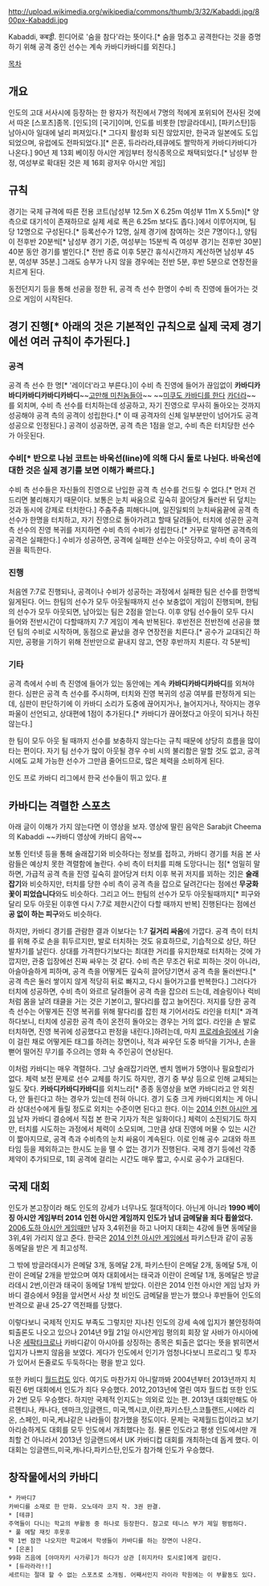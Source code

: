 http://upload.wikimedia.org/wikipedia/commons/thumb/3/32/Kabaddi.jpg/800px-Kabaddi.jpg

Kabaddi, कबड्डी.
힌디어로 '숨을 참다'라는 뜻이다.[* 숨을 멈추고 공격한다는 것을 증명하기 위해 공격 중인 선수는 계속 카바디카바디를 외친다.]

[[목차]]
== 개요 ==
인도의 고대 서사시에 등장하는 한 왕자가 적진에서 7명의 적에게 포위되어 전사된 것에서 따온 [스포츠]종목. [인도]의 [국기]이며, 인도를 비롯한 [방글라데시], [파키스탄]등 남아시아 일대에 널리 퍼져있다.[* 그다지 활성화 되진 않았지만, 한국과 일본에도 도입되었으며, 유럽에도 전파되었다.][* 은혼, 듀라라라,테큐에도 짤막하게 카바디카바디가 나온다.] 90년 제 13회 베이징 아시안 게임부터 정식종목으로 채택되었다.[* 남성부 한정, 여성부로 확대된 것은 제 16회 광저우 아시안 게임] 

== 규칙 ==
경기는 국제 규격에 따른 전용 코트(남성부 12.5m X 6.25m 여성부 11m X 5.5m)[* 양측으로 대기석이 존재하므로 실제 세로 폭은 6.25m 보다도 좁다.]에서 이루어지며, 팀당 12명으로 구성된다.[* 등록선수가 12명, 실제 경기에 참여하는 것은 7명이다.], 양팀이 전후반 20분씩[* 남성부 경기 기준, 여성부는 15분씩 즉 여성부 경기는 전후반 30분] 40분 동안 경기를 벌인다.[* 전반 종료 이후 5분간 휴식시간까지 계산하면 남성부 45분, 여성부 35분.] 그래도 승부가 나지 않을 경우에는 전반 5분, 후반 5분으로 연장전을 치르게 된다. 

동전던지기 등을 통해 선공을 정한 뒤, 공격 측 선수 한명이 수비 측 진영에 들어가는 것으로 게임이 시작된다.

== 경기 진행[* 아래의 것은 기본적인 규칙으로 실제 국제 경기에선 여러 규칙이 추가된다.] ==
=== 공격 ===
공격 측 선수 한 명[* '레이더'라고 부른다.]이 수비 측 진영에 들어가 끊임없이 '''카바디카바디카바디카바디카바디'''~~[[고만해 미친놈들아]]~~ ~~[[비바해피|미쿠도 카바디를 한다]] [[카더라]]~~를 외치며, 수비 측 선수를 터치하는데 성공하고, 자기 진영으로 무사히 돌아오는 것까지 성공해야 공격 측의 공격이 성립한다.[* 이 때 공격자의 신체 일부분만이 넘어가도 공격 성공으로 인정된다.] 공격이 성공하면, 공격 측은 1점을 얻고, 수비 측은 터치당한 선수가 아웃된다. 

=== 수비[* 반으로 나뉜 코트는 바욱선(line)에 의해 다시 둘로 나뉜다. 바욱선에 대한 것은 실제 경기를 보면 이해가 빠르다.] ===
수비 측 선수들은 자신들의 진영으로 난입한 공격 측 선수를 건드릴 수 없다.[* 먼저 건드리면 불리해지기 때문이다. 보통은 눈치 싸움으로 깊숙히 끌어당겨 둘러싼 뒤 덮치는 것과 동시에 강제로 터치한다.] 주춤주춤 피해다니며, 일진일퇴의 눈치싸움끝에 공격 측 선수가 한명을 터치하고, 자기 진영으로 돌아가려고 할때 달려들어, 터치에 성공한 공격측 선수의 진영 복귀를 저지하면 수비 측의 수비가 성립한다.[* 거꾸로 말하면 공격측의 공격은 실패한다.] 수비가 성공하면, 공격에 실패한 선수는 아웃당하고, 수비 측이 공격권을 획득한다.

=== 진행 ===
처음엔 7:7로 진행되나, 공격이나 수비가 성공하는 과정에서 실패한 팀은 선수를 한명씩 잃게된다. 어느 한팀의 선수가 모두 아웃될때까지 선수 보충없이 게임이 진행되며, 한팀의 선수가 모두 아웃되면, 남아있는 팀은 2점을 얻는다. 이후 양팀 선수들이 모두 다시 들어와 전반시간이 다할때까지 7:7 게임이 계속 반복된다. 후반전은 전반전에 선공을 했던 팀의 수비로 시작하며, 동점으로 끝났을 경우 연장전을 치른다.[* 공수가 교대되긴 하지만, 공평을 기하기 위해 전반만으로 끝내지 않고, 연장 후반까지 치룬다. 각 5분씩]

=== 기타 ===
공격 측에서 수비 측 진영에 들어가 있는 동안에는 계속  '''카바디카바디카바디'''를 외쳐야 한다. 심판은 공격 측 선수를 주시하며, 터치와 진영 복귀의 성공 여부를 판정하게 되는데, 심판이 판단하기에 이 카바디 소리가 도중에 끊어지거나, 늘어지거나, 작아지는 경우 파울이 선언되고, 상대편에 1점이 추가된다.[* 카바디가 끊어졌다고 아웃이 되거나 하진 않는다.] 

한 팀이 모두 아웃 될 때까지 선수를 보충하지 않는다는 규칙 때문에 상당히 흐름을 많이 타는 편이다. 자기 팀 선수가 많이 아웃될 경우 수비 시의 불리함은 말할 것도 없고, 공격 시에도 교체 가능한 선수가 그만큼 줄어드므로, 많은 체력을 소비하게 된다.

인도 프로 카바디 리그에서 한국 선수들이 뛰고 있다. [http://news.naver.com/main/read.nhn?mode=LPOD&mid=tvh&oid=422&aid=0000075287 #]
== 카바디는 격렬한 스포츠 ==
{{{#!HTML
<iframe width="425" height="349" src="http://www.youtube.com/embed/kOE7dKz6nY0" frameborder="0" allowfullscreen></iframe>
}}}
아래 글이 이해가 가지 않는다면 이 영상을 보자.
영상에 딸린 음악은 Sarabjit Cheema의 Kabaddi ~~카바디 영상에 카바디 음악~~

보통 인터넷 등을 통해 술래잡기와 비슷하다는 정보를 접하고, 카바디 경기를 처음 본 사람들은 예상치 못한 격렬함에 놀란다. 수비 측이 터치를 피해 도망다니는 점[* 엄밀히 말하면, 가급적 공격 측을 진영 깊숙히 끌어당겨 터치 이후 복귀 저지를 꾀하는 것]은 '''술래잡기'''와 비슷하지만, 터치를 당한 수비 측이 공격 측을 잡으로 달려간다는 점에선 '''무궁화 꽃이 피었습니다'''와도 비슷하다. 그리고 어느 한팀의 선수가 모두 아웃될때까지[* 피구와 달리 모두 아웃된 이후엔 다시 7:7로 제한시간이 다할 때까지 반복] 진행된다는 점에선 '''공 없이 하는 피구'''와도 비슷하다. 

하지만, 카바디 경기를 관람한 결과 이보다는 1:7 '''길거리 싸움'''에 가깝다. 공격 측이 터치를 위해 주로 손을 휘두르지만, 발로 터치하는 것도 유효하므로, 기습적으로 상단, 하단 발차기를 날린다. 상대를 가격한다기보다는 최대한 거리를 유지한채로 터치하는 것에 가깝지만, 관중 입장에선 진짜 싸우는 것 같다. 수비 측은 무조건 뒤로 피하는 것이 아니라, 아슬아슬하게 피하며, 공격 측을 어떻게든 깊숙히 끌어당기면서 공격 측을 둘러싼다.[* 공격 측은 둘러 쌓이지 않게 적당히 뒤로 빠지고, 다시 들어가고를 반복한다.] 그러다가 터치에 성공하면, 수비 측이 와르르 달려들어 공격 측을 잡으러 드는데, 레슬링이나 럭비 처럼 몸을 날려 태클을 거는 것은 기본이고, 팔다리를 잡고 늘어진다. 저지를 당한 공격 측 선수는 어떻게든 진영 복귀를 위해 팔다리를 잡힌 채 기어서라도 라인을 터치[* 과격하다보니, 터치에 성공한 공격 측이 온전히 돌아오는 경우는 거의 없다. 라인을 손 발로 터치하면, 진영 복귀에 성공했다고 판정을 내린다.]하려는데, 마치 [[프로레슬링]]에서 기술이 걸린 채로 어떻게든 태그를 하려는 장면이나, 적과 싸우던 도중 바닥을 기거나, 손을 뻗어 떨어진 무기를 주으려는 영화 속 주인공이 연상된다. 

이처럼 카바디는 매우 격렬하다. 그냥 술래잡기라면, 벤치 멤버가 5명이나 필요할리가 없다. 체력 보전 문제로 선수 교체를 하기도 하지만, 경기 중 부상 등으로 인해 교체되는 일도 잦다. '''카바디카바디카바디'''를 외치느라[* 종종 동영상을 보면 카바디라고 안 외친다, 안 들린다고 하는 경우가 있는데 전혀 아니다. 경기 도중 크게 카바디외치는 게 아니라 상대선수에게 들릴 정도로 외치는 수준이면 된다고 한다. 이는 [[2014 인천 아시안 게임]] 남자 카바디 결승에서 직접 본 한국 기자가 적은 일화이다.] 체력이 소진되기도 하지만, 터치를 시도하는 과정에서 체력이 소모되며, 그만큼 상대 진영에 머물 수 있는 시간이 짧아지므로, 공격 측과 수비측의 눈치 싸움이 계속된다. 이로 인해 공수 교대와 하프 타임 등을 제외하고는 한시도 눈을 뗄 수 없는 경기가 진행된다. 국제 경기 등에선 각종 제약이 추가되므로, 1회 공격에 걸리는 시간도 매우 짧고, 수시로 공수가 교대된다.

== 국제 대회 ==
인도가 본고장이라 해도 인도의 강세가 너무나도 절대적이다. 아닌게 아니라 '''1990 베이징 아시안 게임부터 2014 인천 아시안 게임까지 인도가 남녀 금메달을 죄다 휩쓸었다.''' [[2006 도하 아시안 게임]]때만 남자 3,4위전을 하고 나머지 대회는 4강에 들면 동메달을 3위,4위 가리지 않고 준다. 한국은 [[2014 인천 아시안 게임]]에서 파키스탄과 같이 공동 동메달을 받은 게 최고성적.

그 밖에 방글라데시가 은메달 3개, 동메달 2개, 파키스탄이 은메달 2개, 동메달 5개, 이란이 은메달 2개을 받았으며 여자 대회에서는 태국과 이란이 은메달 1개, 동메달은 방글라데시 2번,이란과 태국이 동메달 1개씩 받았다. 이란은 2014 인천 아시안 게임 남자 카바디 결승에서 9점을 앞서면서 사상 첫 비인도 금메달을 받는가 했으나 후반들어 인도의 반격으로 끝내 25-27 역전패를 당했다.

이렇다보니 국제적 인지도 부족도 그렇지만 지나친 인도의 강세 속에 입지가 불안정하여 퇴출론도 나오고 있으나 2014년 9월 21일 아시안게임 평의회 회장 알 사바가 아시아에 나온 [[세팍타크로]]나 카바디같이 아시아를 상징하는 종목은 퇴출은 없다는 뜻을 밝히면서 입지가 나쁘지 않음을 보였다. 게다가 인도에서 인기가 엄청나다보니 프로리그 및 투자가 있어서 돈줄로도 두둑하다는 평을 받고 있다.

또한 카비디 [[월드컵]]도 있다. 여기도 마찬가지 아니랄까봐 2004년부터 2013년까지 치뤄진 6번 대회에서 인도가 죄다 우승했다. 2012,2013년에 열린 여자 월드컵 또한 인도가 2번 모두 우승했다. 하지만 국제적 인지도는 의외로 있는 편. 2013년 대회만해도 아르헨티나, 캐나다, 덴마크,잉글랜드, 미국,멕시코,이란,파키스탄,스코틀랜드,시에라 리온, 스페인, 미국,케냐같은 나라들이 참가했을 정도이다. 문제는 국제월드컵이라고 보기 아리송하게도 대회를 모두 인도에서 개최했다는 점. 물론 인도라고 평생 인도에서만 개최할 건 아니라서 2013년 잉글랜드에서  UK 카바디컵 대회를 개최하는데 돕게 했다. 이 대회는 잉글랜드,미국,캐나다,파키스탄,인도가 참가해 인도가 우승했다.

== 창작물에서의 카바디 ==
 * 카바디7
 카바디를 소재로 한 만화. 오노데라 코지 작. 3권 완결.
 * [테큐]
 주역들이 다니는 학교의 부활동 중 하나로 등장한다. 참고로 테니스 부가 제일 평범하다.
 * 풀 메탈 재킷 후못후 
 딱 1번 잠깐 나오지만 학교에서 학생들이 카바디를 하는 장면이 나온다.
 * [은혼]
 99화 즈음에 [야마자키 사가루]가 하다가 상관 [히지카타 토시로]에게 걸린다.
 * [듀라라라!!]
 세르티는 절대 할 수 없는 스포츠로 소개됨. 어째서인지 라이라 학원에는 이 부활동도 있다.
